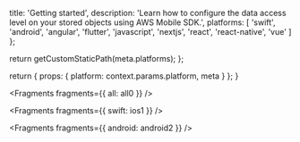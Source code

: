 
  title: 'Getting started',
  description:
    'Learn how to configure the data access level on your stored objects using AWS Mobile SDK.',
  platforms: [
    'swift',
    'android',
    'angular',
    'flutter',
    'javascript',
    'nextjs',
    'react',
    'react-native',
    'vue'
  ]
};

  return getCustomStaticPath(meta.platforms);
};

  return {
    props: {
      platform: context.params.platform,
      meta
    }
  };
}


<Fragments fragments={{ all: all0 }} />


<Fragments fragments={{ swift: ios1 }} />


<Fragments fragments={{ android: android2 }} />
